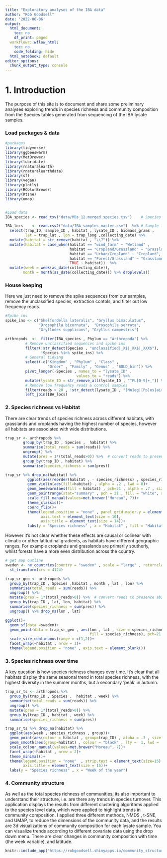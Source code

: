 ```yaml
---
title: "Exploratory analyses of the IBA data"
author: "Rob Goodsell"
date: '2022-06-06'
output:
  html_document:
    toc: no
    df_print: paged
  workflowr::wflow_html:
    toc: no
    code_folding: hide
  html_notebook: default
editor_options:
  chunk_output_type: console
---
```


# 1. Introduction

The purpose of this site is to document and share some preliminary analyses exploring trends in species richness and community composition from the Species tables generated from sequencing of the IBA lysate samples. 

### Load packages & data
```r
#packages
library(tidyverse)
library(ggbeeswarm)
library(MetBrewer)
library(lubridate)
library(rnaturalearth)
library(rnaturalearthdata)
library(sf)
library(vegan)
library(plotly)
library(RColorBrewer)
library(Rtsne)
library(umap)


#Load data
IBA_species <- read_tsv("data/MBs_12.merged.species.tsv")    # Species table

IBA_locs    <- read.csv2("data/IBA_samples_master.csv")  %>% # Sample lookup
  select(trap_ID, sample_ID , habitat , lysate_ID , biomass_grams , 
         lat = trap_lat , lon = trap_long ,collecting_date) %>% 
  mutate(habitat = str_remove(habitat , "\\?")) %>% 
  mutate(habitat = case_when(habitat == "wind_farm" ~ "Wetland" , 
                             habitat == "Cropland/Grassland" ~ "Grassland" , 
                             habitat == "Urban/Cropland" ~ "Cropland",
                             habitat == "Forest/Grassland" ~ "Grassland" , 
                             TRUE ~ habitat))  %>% 
  mutate(week = week(as_date(collecting_date)),
        month = month(as_date(collecting_date))) %>% droplevels()

```

### House keeping
Here we just need to remove the spike sequences from our samples, remove the unclassified species, extraction contols, and filter out low frequency reads. 
```r

#Spike ins
spike_ins <- c("Shelfordella lateralis", "Gryllus bimaculatus", 
               "Drosophila bicornuta",  "Drosophila serrata", 
               "Gryllodes supplicans", "Gryllus campestris")

arthropods  <-  filter(IBA_species , Phylum == "Arthropoda") %>%  
         # Remove unclassified sequences and spike ins
         filter(!str_detect(Species , "unclassified|_X$|_XX$|_XXX$"),    
                !Species %in% spike_ins) %>%   
         # General tidying
         select(-c("Kingdom" , "Phylum" , "Class" , 
                   "Order" , "Family" , "Genus" , "BOLD_bin")) %>%  
         pivot_longer(-Species , names_to = "lysate_ID" , 
                                values_to = "reads") %>%                   
         mutate(lysate_ID = str_remove_all(lysate_ID , "^FL[0-9]+_")) %>%          
         # Remove low frequency reads & control samples
         filter(reads > 20 , !str_detect(lysate_ID , "[Nn]eg|[Pp]os|air")) %>%                      
         left_join(IBA_locs)


```


### 2. Species richness vs Habitat
There are clear trends of species richness across different habitats, with grasslands and croplands having the highest number of species, however all habitats are associated with wide distributions.

```r
trap_sr <- arthropods %>%
        group_by(trap_ID , Species ,  habitat) %>% 
        summarise(total_reads = sum(reads)) %>%
        ungroup() %>% 
        mutate(pres = 1*(total_reads>0)) %>%  # convert reads to presence absence
        group_by(trap_ID , habitat) %>% 
        summarise(species_richness = sum(pres))

trap_sr %>% drop_na(habitat) %>% 
          ggplot(aes(reorder(habitat , - species_richness) , species_richness))+
          geom_violin(aes(fill=habitat) , alpha = .2 , lwd = 0)+
          geom_beeswarm(aes(fill = habitat) , pch=21 , alpha = .7 , size = 1.2)+
          geom_pointrange(stat="summary" , pch = 21 , fill = "white", size = 1.25, fatten = 1.25)+
          scale_fill_manual(values=met.brewer("Moreau", 7))+
          theme_classic()+
          coord_flip()+
          theme(legend.position = "none" , panel.grid.major.y = element_line( linetype = 2) , 
                axis.text = element_text(size = 10),
                axis.title = element_text(size = 14))+
          labs(y = "Species richness" , x = "Habitat" , fill = "Habitat")

```
    
However it's not clear whether these effects are causal or colinear with climatic or other latitudinal gradients, as habitats have different geographic ranges. For example croplands and grasslands are primarily southerly, whilst forests have a more even distribution across the country. 
```r
# get map outline
sweden <- ne_countries(country = "sweden" , scale = "large" , returnclass = "sf") %>% 
  st_transform(crs = 4124)

trap_sr_geo <- arthropods %>% 
  group_by(trap_ID , Species ,habitat , month , lat , lon) %>% 
  summarise(total_reads = sum(reads)) %>%
  ungroup() %>% 
  mutate(pres = 1*(total_reads>0)) %>%  # convert reads to presence absence
  group_by(trap_ID , lat, lon, habitat) %>% 
  summarise(species_richness = sum(pres)) %>%
  ungroup() %>% drop_na(lon , lat) 

ggplot()+
  geom_sf(data =sweden)+
  geom_point(data = trap_sr_geo , aes(lon , lat , size = species_richness , 
                                      fill = species_richness), pch=21 , alpha = .5)+
  scale_size_continuous(range = c(1,2))+
  facet_wrap(~habitat , nrow = 1)+
  theme(legend.position = "none" , axis.text = element_blank())
```


  
    
    
### 3. Species richness over time
A key question is how species richness changes over time. It's clear that all habitats display the same seasonal trend in total species richness, with the highest diversity in the summer months, but a secondary 'peak' in autumn. 

```r

trap_sr_ts <- arthropods %>% 
  group_by(trap_ID , Species ,  habitat , week) %>% 
  summarise(total_reads = sum(reads)) %>%
  ungroup() %>% 
  mutate(pres = 1*(total_reads>0)) %>% 
  group_by(trap_ID , habitat , week) %>% 
  summarise(species_richness = sum(pres))

trap_sr_ts %>% drop_na(habitat) %>% 
  ggplot(aes(week , species_richness , group))+
  geom_point(aes(colour = habitat , group=trap_ID) , alpha = .3 , size = .8)+
  geom_smooth(aes(group=habitat) , colour = "black" , lty =  1, lwd = .6)+
  scale_colour_manual(values=met.brewer("Moreau", 7))+
  facet_wrap(~habitat , nrow = 2)+
  theme_minimal()+
  theme(legend.position = "none"  , strip.text = element_text(size=15) ,
        axis.title = element_text(size = 15))+
  labs(y = "Species richness" , x = "Week of the year")

```

### 4. Community structure
As well as the total species richness of communities, its also important to understand their structure, i.e. are there any trends in species turnover. This application displays the results from  different clustering algorithms applied to the species level data, which were applied to highlight trends in community composition. I applied three different methods, NMDS , t-SNE, and UMAP, to reduce the dimensions of the community data, and the results are 3d visualizations of community composition for each lysate sample. You can visualize trends according to different covariate data using the drop down menu. There are clear changes in community composition with time (the week variable), and latitude. 
```r
knitr::include_app("https://robgoodsell.shinyapps.io/community_structure_app/")
```

